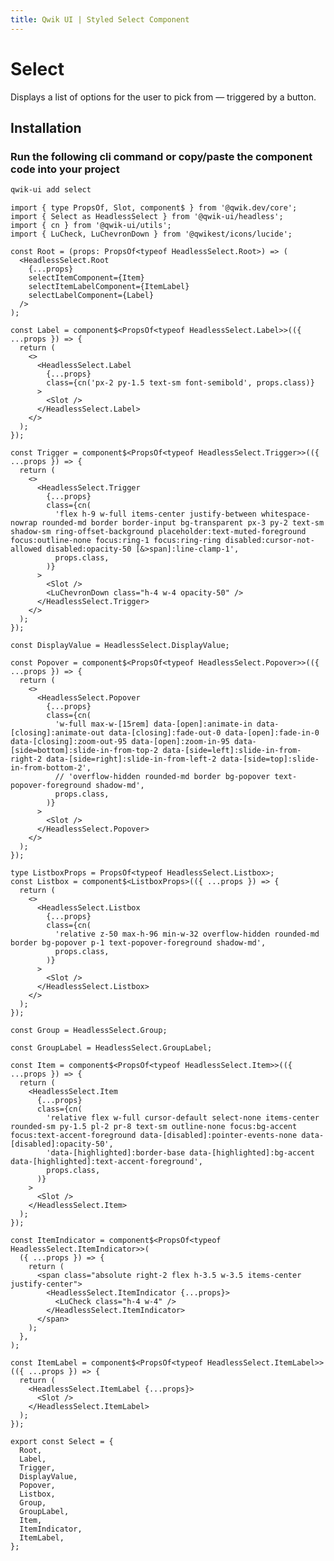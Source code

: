 ```yaml
---
title: Qwik UI | Styled Select Component
---
```



<StatusBanner status={statusByComponent.styled.Select} />

# Select

Displays a list of options for the user to pick from — triggered by a button.

<Showcase name="hero" />

## Installation

### Run the following cli command or copy/paste the component code into your project

```sh
qwik-ui add select
```

```tsx
import { type PropsOf, Slot, component$ } from '@qwik.dev/core';
import { Select as HeadlessSelect } from '@qwik-ui/headless';
import { cn } from '@qwik-ui/utils';
import { LuCheck, LuChevronDown } from '@qwikest/icons/lucide';

const Root = (props: PropsOf<typeof HeadlessSelect.Root>) => (
  <HeadlessSelect.Root
    {...props}
    selectItemComponent={Item}
    selectItemLabelComponent={ItemLabel}
    selectLabelComponent={Label}
  />
);

const Label = component$<PropsOf<typeof HeadlessSelect.Label>>(({ ...props }) => {
  return (
    <>
      <HeadlessSelect.Label
        {...props}
        class={cn('px-2 py-1.5 text-sm font-semibold', props.class)}
      >
        <Slot />
      </HeadlessSelect.Label>
    </>
  );
});

const Trigger = component$<PropsOf<typeof HeadlessSelect.Trigger>>(({ ...props }) => {
  return (
    <>
      <HeadlessSelect.Trigger
        {...props}
        class={cn(
          'flex h-9 w-full items-center justify-between whitespace-nowrap rounded-md border border-input bg-transparent px-3 py-2 text-sm shadow-sm ring-offset-background placeholder:text-muted-foreground focus:outline-none focus:ring-1 focus:ring-ring disabled:cursor-not-allowed disabled:opacity-50 [&>span]:line-clamp-1',
          props.class,
        )}
      >
        <Slot />
        <LuChevronDown class="h-4 w-4 opacity-50" />
      </HeadlessSelect.Trigger>
    </>
  );
});

const DisplayValue = HeadlessSelect.DisplayValue;

const Popover = component$<PropsOf<typeof HeadlessSelect.Popover>>(({ ...props }) => {
  return (
    <>
      <HeadlessSelect.Popover
        {...props}
        class={cn(
          'w-full max-w-[15rem] data-[open]:animate-in data-[closing]:animate-out data-[closing]:fade-out-0 data-[open]:fade-in-0 data-[closing]:zoom-out-95 data-[open]:zoom-in-95 data-[side=bottom]:slide-in-from-top-2 data-[side=left]:slide-in-from-right-2 data-[side=right]:slide-in-from-left-2 data-[side=top]:slide-in-from-bottom-2',
          // 'overflow-hidden rounded-md border bg-popover text-popover-foreground shadow-md',
          props.class,
        )}
      >
        <Slot />
      </HeadlessSelect.Popover>
    </>
  );
});

type ListboxProps = PropsOf<typeof HeadlessSelect.Listbox>;
const Listbox = component$<ListboxProps>(({ ...props }) => {
  return (
    <>
      <HeadlessSelect.Listbox
        {...props}
        class={cn(
          'relative z-50 max-h-96 min-w-32 overflow-hidden rounded-md border bg-popover p-1 text-popover-foreground shadow-md',
          props.class,
        )}
      >
        <Slot />
      </HeadlessSelect.Listbox>
    </>
  );
});

const Group = HeadlessSelect.Group;

const GroupLabel = HeadlessSelect.GroupLabel;

const Item = component$<PropsOf<typeof HeadlessSelect.Item>>(({ ...props }) => {
  return (
    <HeadlessSelect.Item
      {...props}
      class={cn(
        'relative flex w-full cursor-default select-none items-center rounded-sm py-1.5 pl-2 pr-8 text-sm outline-none focus:bg-accent focus:text-accent-foreground data-[disabled]:pointer-events-none data-[disabled]:opacity-50',
        'data-[highlighted]:border-base data-[highlighted]:bg-accent data-[highlighted]:text-accent-foreground',
        props.class,
      )}
    >
      <Slot />
    </HeadlessSelect.Item>
  );
});

const ItemIndicator = component$<PropsOf<typeof HeadlessSelect.ItemIndicator>>(
  ({ ...props }) => {
    return (
      <span class="absolute right-2 flex h-3.5 w-3.5 items-center justify-center">
        <HeadlessSelect.ItemIndicator {...props}>
          <LuCheck class="h-4 w-4" />
        </HeadlessSelect.ItemIndicator>
      </span>
    );
  },
);

const ItemLabel = component$<PropsOf<typeof HeadlessSelect.ItemLabel>>(({ ...props }) => {
  return (
    <HeadlessSelect.ItemLabel {...props}>
      <Slot />
    </HeadlessSelect.ItemLabel>
  );
});

export const Select = {
  Root,
  Label,
  Trigger,
  DisplayValue,
  Popover,
  Listbox,
  Group,
  GroupLabel,
  Item,
  ItemIndicator,
  ItemLabel,
};
```
